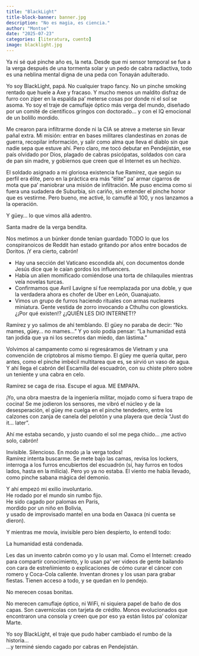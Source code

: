```yaml
---
title: "BlackLight"
title-block-banner: banner.jpg
description: "No es magia, es ciencia."
author: "Montse"
date: "2025-07-23"
categories: [literatura, cuento]
image: blacklight.jpg
---
```


Ya ni sé qué pinche año es, la neta. Desde que mi sensor temporal se fue a la verga después de una tormenta solar y un pedo de cabra radiactiva, todo es una neblina mental digna de una peda con Tonayán adulterado.

Yo soy BlackLight, papá. No cualquier trapo fancy. No un pinche smoking rentado que huele a Axe y fracaso. Y mucho menos un maldito disfraz de furro con zíper en la espalda pa’ meterse cosas por donde ni el sol se asoma. Yo soy el traje de camuflaje óptico más verga del mundo, diseñado por un comité de científicos gringos con doctorado... y con el IQ emocional de un bolillo mordido.

Me crearon para infiltrarme donde ni la CIA se atreve a meterse sin llevar pañal extra. Mi misión: entrar en bases militares clandestinas en zonas de guerra, recopilar información, y salir como alma que lleva el diablo sin que nadie sepa que estuve ahí. Pero claro, me tocó debutar en Pendejistán, ese país olvidado por Dios, plagado de cabras psicópatas, soldados con cara de pan sin madre, y gobiernos que creen que el Internet es un hechizo.

El soldado asignado a mi gloriosa existencia fue Ramírez, que según su perfil era élite, pero en la práctica era más "élite" pa’ armar cigarros de mota que pa’ maniobrar una misión de infiltración. Me puso encima como si fuera una sudadera de Suburbia, sin cariño, sin entender el pinche honor que es vestirme. Pero bueno, me activé, lo camuflé al 100, y nos lanzamos a la operación.

Y güey... lo que vimos allá adentro.

Santa madre de la verga bendita.

Nos metimos a un búnker donde tenían guardado TODO lo que los conspiranoicos de Reddit han estado gritando por años entre bocados de Doritos. ¡Y era cierto, cabrón!

* Hay una sección del Vaticano escondida ahí, con documentos donde Jesús dice que le caían gordos los influencers.
* Había un alien momificado comiéndose una torta de chilaquiles mientras veía novelas turcas.
* Confirmamos que Avril Lavigne sí fue reemplazada por una doble, y que la verdadera ahora es chofer de Uber en León, Guanajuato.
* Vimos un grupo de furros haciendo rituales con armas nucleares miniatura. Gente vestida de zorro invocando a Cthulhu con glowsticks. ¿¡Por qué existen!? ¿¡QUIÉN LES DIO INTERNET!?

Ramírez y yo salimos de ahí temblando. El güey no paraba de decir: "No mames, güey... no mames..." Y yo solo podía pensar: “La humanidad está tan jodida que ya ni los secretos dan miedo, dan lástima.”

Volvimos al campamento como si regresáramos de Vietnam y una convención de criptobros al mismo tiempo. El güey me quería quitar, pero antes, como el pinche imbécil multitarea que es, se sirvió un vaso de agua. Y ahí llega el cabrón del Escamilla del escuadrón, con su chiste pitero sobre un teniente y una cabra en celo.

Ramírez se caga de risa. Escupe el agua. ME EMPAPA.

¡Yo, una obra maestra de la ingeniería militar, mojado como si fuera trapo de cocina! Se me jodieron los sensores, me vibró el núcleo y de la desesperación, el güey me cuelga en el pinche tendedero, entre los calzones con zanja de canela del pelotón y una playera que decía “Just do it... later”.

Ahí me estaba secando, y justo cuando el sol me pega chido... ¡me activo solo, cabrón!

Invisible. Silencioso. En modo ¡a la verga todos!  
Ramírez intenta buscarme. Se mete bajo las camas, revisa los lockers, interroga a los furros encubiertos del escuadrón (sí, hay furros en todos lados, hasta en la milicia). Pero yo ya no estaba. El viento me había llevado, como pinche sabana mágica del demonio.

Y ahí empezó mi exilio involuntario.  
He rodado por el mundo sin rumbo fijo.  
He sido cagado por palomas en París,  
mordido por un niño en Bolivia,  
y usado de improvisado mantel en una boda en Oaxaca (ni cuenta se dieron).  

Y mientras me movía, invisible pero bien despierto, lo entendí todo:

La humanidad está condenada.

Les das un invento cabrón como yo y lo usan mal. Como el Internet: creado para compartir conocimiento, y lo usan pa' ver videos de gente bailando con cara de estreñimiento o explicaciones de cómo curar el cáncer con romero y Coca-Cola caliente. Inventan drones y los usan para grabar fiestas. Tienen acceso a todo, y se quedan en lo pendejo.

No merecen cosas bonitas.

No merecen camuflaje óptico, ni WiFi, ni siquiera papel de baño de dos capas. Son cavernícolas con tarjeta de crédito. Monos evolucionados que encontraron una consola y creen que por eso ya están listos pa’ colonizar Marte.

Yo soy BlackLight, el traje que pudo haber cambiado el rumbo de la historia...  
...y terminé siendo cagado por cabras en Pendejistán.